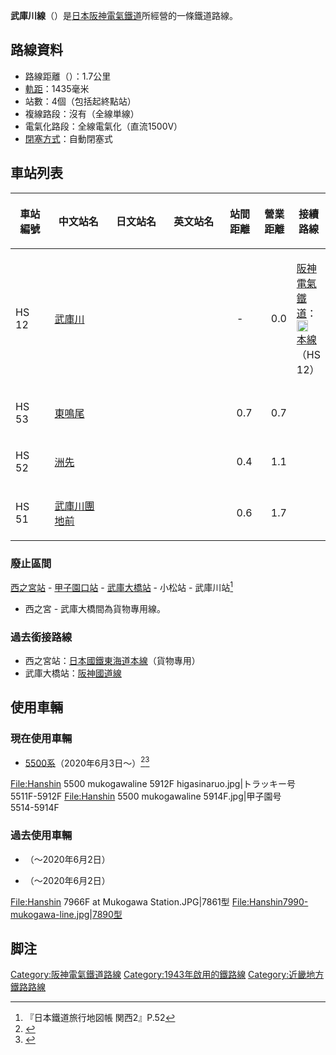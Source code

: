{{更新|time=2020-05-07T06:56:53+00:00}}{{增加內容|time=2020-05-07T06:56:53+00:00}}
{{Infobox 鐵道路線
|日文原名 = 武庫川線
|平假名 = むこがわせん
|羅馬拼音 = Mukogawa sen
|路線名稱 = [[File:Hanshin-logo.svg|35px]] 武庫川線
|路線顏色 = orangered
|標誌= Number prefix Hanshin line.svg|21px|HS
|圖片 = Hanshin Mukogawa Line Higashi-Naruo.JPG
|圖片大小 = 
|圖片說明 = 在武庫川線行走的7801型列車。前方為武庫川的堤防與松之木。東鳴尾站附近攝。（2013年3月25日）
|國家 = {{JPN}}
|所在地 = [[兵庫縣|兵庫縣]][[西宮市|西宮市]]
|起點 = [[武庫川站|武庫川站]]
|終點 = [[武庫川團地前站|武庫川團地前站]]
|站數 = 4個
|路線記號 = [[File:Number_prefix_Hanshin_line.svg|21px]] HS
|通車 = 1943年11月21日
|廢站 = 
|擁有者 = [[File:Hanshin-logo.svg|baseline]] [[阪神電氣鐵道|阪神電氣鐵道]] 
|營運者 = [[File:Hanshin-logo.svg|baseline]] 阪神電氣鐵道
|使用車輛 = [[阪神5500系電力動車組#武庫川線運用|阪神5500型]]
|路線距離 = 1.7公里
|軌距 = 1,435毫米（[[標準軌|標準軌]]）
|軌道數量 = [[單線鐵路|單線]]
|電氣化方式 = [[直流電|直流電]]1,500 [[伏特|V]] [[高架電纜|高架電纜]]
|最高速度 = 45公里/小時
|路線圖 = [[File:Hanshin_Electric_Railway_Linemap.svg|300px]]
}}
{{Routemap|collapse=yes|title=武庫川線|title-bg=orangered|title-color=white|map=
~~ ~~[[西日本旅客鐵道|JR西]]：[[東海道本線|東海道本線]]（[[JR神戶線|JR神戶線]]）
eABZq+r\BHFq\HSTq\hKRZWaeq\STRq~~ ~~右：[[甲子園口站|甲子園口]]
exSTRl\exDSTq\exSTR+r\WASSER\~~ ~~''[[西宮站_(JR西日本)|西之宮]]''
uexSTRq\uexSTRq\exmKRZu\uexhKRZWaeq\uexBHFq!~HUBa~~ ~~ ''{{link-ja|國道線|阪神国道線}}''
\\exBHF!~HUBaq\WASSER!~HUBq\HUBrf~~ ~~''{{link-ja|武庫大橋站|武庫大橋駅|武庫大橋}}''~~↑窄軌 / 三線軌條↓
\ENDExa\WASSER!~POINTERg@fq~~ ~~{{link-ja|武庫川|武庫川}}
DSTq\KRZur\hKRZWaeq!~BHFq!~HUBa~~ ~~{{link-ja|武庫川信號場|武庫川信号場}} [[阪神本線|阪神本線]]
\BHF!~HUBaq\WASSER!~HUBrf~~0.0~~HS 12 '''[[武庫川站|武庫川]]'''
\SKRZ-Au\RAoW1q~~ ~~[[阪神高速道路|阪神高速]][[阪神高速3號神戶線|3號神戶線]]
\BHF\WASSER~~0.7~~HS 53 '''[[東鳴尾站|東鳴尾]]'''
\BHF\WASSER~~1.1~~HS 52 '''{{link-ja|洲光站|洲先駅|洲光}}'''
KBHFe~~1.7~~HS 51 '''[[武庫川團地前站|武庫川團地前]]'''
}}
'''武庫川線'''（{{jpn|j=武庫川線|hg=むこがわせん|rm=Mukogawa sen|f=y}}）是[[日本|日本]][[阪神電氣鐵道|阪神電氣鐵道]]所經營的一條鐵道路線。

== 路線資料 ==
* 路線距離（{{link-ja|營業距離|営業キロ}}）：1.7公里
* [[軌距|軌距]]：1435毫米
* 站數：4個（包括起終點站）
* 複線路段：沒有（全線単線）
* 電氣化路段：全線電氣化（直流1500V）
* [[閉塞_(鐵路)|閉塞方式]]：自動閉塞式

== 車站列表 ==
{| class="wikitable" rules="all"
|-
!style="width:3em;"|車站編號
!style="width:5em;"|中文站名
!style="width:5em;"|日文站名
!style="width:5em;"|英文站名
!style="width:2.5em;"|站間距離
!style="width:2.5em;"|營業距離
!接續路線
|-style="border-top:solid 3px orangered;"
!HS 12
|[[武庫川站|武庫川]]
|{{lang|ja|武庫川}}
|{{lang|en|Mukogawa}}
|style="text-align:center;"|-
|style="text-align:right;"|0.0
|[[阪神電氣鐵道|阪神電氣鐵道]]：[[File:Number_prefix_Hanshin_line.svg|18px]] [[阪神本線|本線]]（HS 12）
|-
!HS 53
|[[東鳴尾站|東鳴尾]]
|{{lang|ja|東鳴尾}}
|{{lang|en|Higashi-Naruo}}
|style="text-align:right;"|0.7
|style="text-align:right;"|0.7
| 
|-
!HS 52
|[[洲先站|洲先]]
|{{lang|ja|洲先}}
|{{lang|en|Suzaki}}
|style="text-align:right;"|0.4
|style="text-align:right;"|1.1
| 
|-
!HS 51
|[[武庫川團地前站|武庫川團地前]]
|{{lang|ja|武庫川団地前}}
|{{lang|en|Mukogawa-Danchi-mae}}
|style="text-align:right;"|0.6
|style="text-align:right;"|1.7
| 
|}

=== 廢止區間 ===
[[西宮站_(JR西日本)|西之宮站]] - [[甲子園口站|甲子園口站]] - [[武庫大橋站|武庫大橋站]] - 小松站 - 武庫川站<ref>『日本鐵道旅行地図帳 関西2』P.52</ref>
* 西之宮 - 武庫大橋間為貨物專用線。

=== 過去銜接路線 ===
* 西之宮站：[[日本國鐵|日本國鐵]][[東海道本線|東海道本線]]（貨物專用）
* 武庫大橋站：[[阪神國道線|阪神國道線]]

==使用車輛==
===現在使用車輛===
*[[阪神5500系電力動車組|5500系]]（2020年6月3日～）<ref>{{Cite web|title=武庫川線で新たなデザインの車両が運行！2020年5月末に運行開始予定！　このほど2編成が完成しました。～「野球」にちなんだデザインの車両に置き換わります～|url=https://www.hanshin.co.jp/company/press/detail/2799|accessdate=|author=|date=2020年2月21日|format=|publisher=阪神電鉄|language=ja|archive-date=2020年2月22日|archive-url=https://web.archive.org/web/20200222091928/https://www.hanshin.co.jp/company/press/detail/2799|dead-url=no}}</ref><ref>{{Cite web|title=武庫川線5500系「TORACO号」「トラッキー号」のデザイン公開 赤胴車は6月2日引退|url=https://tetsudo-ch.com/10411291.html|accessdate=|author=|date=2020-06-03|last=|format=|work=鉄道ニュース|publisher=|language=ja|archive-date=2020-06-03|archive-url=https://web.archive.org/web/20200603134232/https://tetsudo-ch.com/10411291.html|dead-url=no}}</ref>
<gallery>
File:Hanshin 5500 mukogawaline 5912F higasinaruo.jpg|トラッキー号<br />5511F-5912F
File:Hanshin 5500 mukogawaline 5914F.jpg|甲子園号 <br />5514-5914F
</gallery>

===過去使用車輛===
*{{link-ja|阪神7801·7901型電力動車組|阪神7801・7901形電車|7861型}}（～2020年6月2日）
*{{link-ja|阪神3801·3901型電力動車組|阪神3801・3901形電車|7890型}}（～2020年6月2日）
<gallery>
File:Hanshin 7966F at Mukogawa Station.JPG|7861型
File:Hanshin7990-mukogawa-line.jpg|7890型
</gallery>

== 脚注 ==
{{Reflist}}
{{武庫川線|mode=2}}
{{阪神電氣鐵道路線}}
{{京阪神大眾運輸}}
{{DEFAULTSORT:Mukogawa}}
[[Category:阪神電氣鐵道路線|Category:阪神電氣鐵道路線]]
[[Category:1943年啟用的鐵路線|Category:1943年啟用的鐵路線]]
[[Category:近畿地方鐵路路線|Category:近畿地方鐵路路線]]